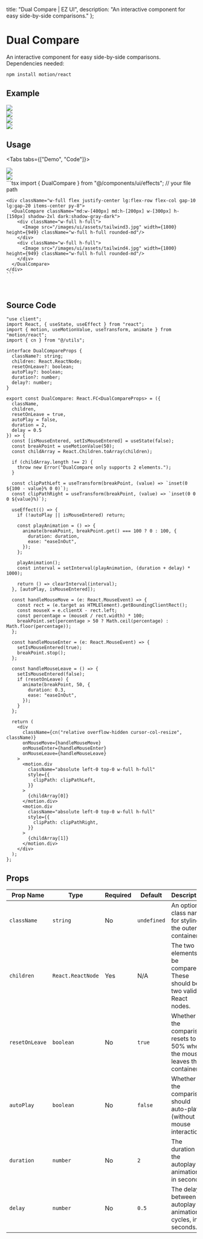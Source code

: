 
  title: "Dual Compare | EZ UI",
  description: "An interactive component for easy side-by-side comparisons."
};

# Dual Compare
An interactive component for easy side-by-side comparisons. Dependencies needed:

```bash
npm install motion/react
```

## Example

<ExampleBox className="lg:flex-row flex-col justify-evenly gap-10">
  <DualCompare className="md:w-[400px] md:h-[400px] w-[280px] h-[280px] shadow-2xl dark:shadow-gray-dark" autoPlay={false}>
    <div className="w-full h-full">
      <Image src="/images/creation/3d-book-gallery/img9.jpg" width={1800} height={949} className="w-full h-full rounded-md" />
    </div>
    <div className="w-full h-full">
      <Image src="/images/creation/3d-book-gallery/img7.jpg" width={1800} height={949} className="w-full h-full rounded-md" />
    </div>
  </DualCompare>
  <DualCompare className="md:w-[400px] md:h-[200px] w-[300px] h-[150px] shadow-2xl dark:shadow-gray-dark" autoPlay={true}>
    <div className="w-full h-full">
      <Image src="/images/ui/assets/tailwind3.jpg" width={1800} height={949} className="w-full h-full rounded-md"/>
    </div>
    <div className="w-full h-full">
      <Image src="/images/ui/assets/tailwind4.jpg" width={1800} height={949} className="w-full h-full rounded-md"/>
    </div>
  </DualCompare>
</ExampleBox>

## Usage

<Tabs tabs={["Demo", "Code"]}>
  <Tab title="Demo">
    <div className="w-full flex justify-center lg:flex-row flex-col gap-10 lg:gap-20 items-center py-8">
      <DualCompare className="md:w-[400px] md:h-[200px] w-[300px] h-[150px] shadow-2xl dark:shadow-gray-dark">
        <div className="w-full h-full">
          <Image src="/images/ui/assets/tailwind3.jpg" width={1800} height={949} className="w-full h-full rounded-md"/>
        </div>
        <div className="w-full h-full">
          <Image src="/images/ui/assets/tailwind4.jpg" width={1800} height={949} className="w-full h-full rounded-md"/>
        </div>
      </DualCompare>
    </div>
  </Tab>
  <Tab title="Code">
    ```tsx
    import { DualCompare } from "@/components/ui/effects";  // your file path

    <div className="w-full flex justify-center lg:flex-row flex-col gap-10 lg:gap-20 items-center py-8">
      <DualCompare className="md:w-[400px] md:h-[200px] w-[300px] h-[150px] shadow-2xl dark:shadow-gray-dark">
        <div className="w-full h-full">
          <Image src="/images/ui/assets/tailwind3.jpg" width={1800} height={949} className="w-full h-full rounded-md"/>
        </div>
        <div className="w-full h-full">
          <Image src="/images/ui/assets/tailwind4.jpg" width={1800} height={949} className="w-full h-full rounded-md"/>
        </div>
      </DualCompare>
    </div>
    ```
  </Tab>
</Tabs>

<br />

<BlogTip text="Ensure the width & height is provided to make the component visible" />

## Source Code
```tsx
"use client";
import React, { useState, useEffect } from "react";
import { motion, useMotionValue, useTransform, animate } from "motion/react";
import { cn } from "@/utils";

interface DualCompareProps {
  className?: string;
  children: React.ReactNode;
  resetOnLeave?: boolean;
  autoPlay?: boolean;
  duration?: number;
  delay?: number;
}

export const DualCompare: React.FC<DualCompareProps> = ({
  className,
  children,
  resetOnLeave = true,
  autoPlay = false,
  duration = 2,
  delay = 0.5
}) => {
  const [isMouseEntered, setIsMouseEntered] = useState(false);
  const breakPoint = useMotionValue(50);
  const childArray = React.Children.toArray(children);

  if (childArray.length !== 2) {
    throw new Error("DualCompare only supports 2 elements.");
  }

  const clipPathLeft = useTransform(breakPoint, (value) => `inset(0 ${100 - value}% 0 0)`);
  const clipPathRight = useTransform(breakPoint, (value) => `inset(0 0 0 ${value}%)`);

  useEffect(() => {
    if (!autoPlay || isMouseEntered) return;

    const playAnimation = () => {
      animate(breakPoint, breakPoint.get() === 100 ? 0 : 100, {
        duration: duration,
        ease: "easeInOut",
      });
    };

    playAnimation();
    const interval = setInterval(playAnimation, (duration + delay) * 1000);

    return () => clearInterval(interval);
  }, [autoPlay, isMouseEntered]);

  const handleMouseMove = (e: React.MouseEvent) => {
    const rect = (e.target as HTMLElement).getBoundingClientRect();
    const mouseX = e.clientX - rect.left;
    const percentage = (mouseX / rect.width) * 100;
    breakPoint.set(percentage > 50 ? Math.ceil(percentage) : Math.floor(percentage));
  };

  const handleMouseEnter = (e: React.MouseEvent) => {
    setIsMouseEntered(true);
    breakPoint.stop();
  };

  const handleMouseLeave = () => {
    setIsMouseEntered(false);
    if (resetOnLeave) {
      animate(breakPoint, 50, {
        duration: 0.3,
        ease: "easeInOut",
      });
    }
  };

  return (
    <div
      className={cn("relative overflow-hidden cursor-col-resize", className)}
      onMouseMove={handleMouseMove}
      onMouseEnter={handleMouseEnter}
      onMouseLeave={handleMouseLeave}
    >
      <motion.div
        className="absolute left-0 top-0 w-full h-full"
        style={{
          clipPath: clipPathLeft,
        }}
      >
        {childArray[0]}
      </motion.div>
      <motion.div
        className="absolute left-0 top-0 w-full h-full"
        style={{
          clipPath: clipPathRight,
        }}
      >
        {childArray[1]}
      </motion.div>
    </div>
  );
};

```

## Props

| **Prop Name**     | **Type**                      | **Required** | **Default**   | **Description**                                                                 |
|-------------------|-------------------------------|--------------|---------------|---------------------------------------------------------------------------------|
| `className`       | `string`                       | No           | `undefined`   | An optional class name for styling the outer container.                         |
| `children`        | `React.ReactNode`              | Yes          | N/A           | The two elements to be compared. These should be two valid React nodes.         |
| `resetOnLeave`    | `boolean`                      | No           | `true`        | Whether the comparison resets to 50% when the mouse leaves the container.       |
| `autoPlay`        | `boolean`                      | No           | `false`       | Whether the comparison should auto-play (without mouse interaction).            |
| `duration`        | `number`                       | No           | `2`           | The duration of the autoplay animation in seconds.                              |
| `delay`           | `number`                       | No           | `0.5`         | The delay between autoplay animation cycles, in seconds.                        |
